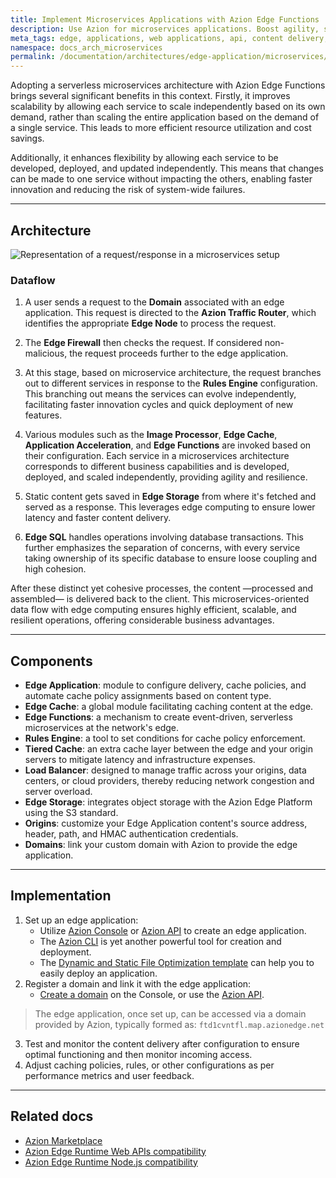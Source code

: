 ```yaml
---
title: Implement Microservices Applications with Azion Edge Functions
description: Use Azion for microservices applications. Boost agility, scale, and cost-efficiency.
meta_tags: edge, applications, web applications, api, content delivery, cdn, serverless, Azion, microservices
namespace: docs_arch_microservices
permalink: /documentation/architectures/edge-application/microservices/
---
```



Adopting a serverless microservices architecture with Azion Edge Functions brings several significant benefits in this context. Firstly, it improves scalability by allowing each service to scale independently based on its own demand, rather than scaling the entire application based on the demand of a single service. This leads to more efficient resource utilization and cost savings.

Additionally, it enhances flexibility by allowing each service to be developed, deployed, and updated independently. This means that changes can be made to one service without impacting the others, enabling faster innovation and reducing the risk of system-wide failures.



---

## Architecture

![Representation of a request/response in a microservices setup](/assets/docs/images/uploads/microservices-arch.png)

### Dataflow

1. A user sends a request to the **Domain** associated with an edge application. This request is directed to the **Azion Traffic Router**, which identifies the appropriate **Edge Node** to process the request. 

2. The **Edge Firewall** then checks the request. If considered non-malicious, the request proceeds further to the edge application. 

3. At this stage, based on microservice architecture, the request branches out to different services in response to the **Rules Engine** configuration. This branching out means the services can evolve independently, facilitating faster innovation cycles and quick deployment of new features.

4. Various modules such as the **Image Processor**, **Edge Cache**, **Application Acceleration**, and **Edge Functions** are invoked based on their configuration. Each service in a microservices architecture corresponds to different business capabilities and is developed, deployed, and scaled independently, providing agility and resilience.

5. Static content gets saved in **Edge Storage** from where it's fetched and served as a response. This leverages edge computing to ensure lower latency and faster content delivery.

6. **Edge SQL** handles operations involving database transactions. This further emphasizes the separation of concerns, with every service taking ownership of its specific database to ensure loose coupling and high cohesion.

After these distinct yet cohesive processes, the content —processed and assembled— is delivered back to the client. This microservices-oriented data flow with edge computing ensures highly efficient, scalable, and resilient operations, offering considerable business advantages.

---

## Components

- **Edge Application**: module to configure delivery, cache policies, and automate cache policy assignments based on content type.
- **Edge Cache**: a global module facilitating caching content at the edge.
- **Edge Functions**: a mechanism to create event-driven, serverless microservices at the network's edge.
- **Rules Engine**: a tool to set conditions for cache policy enforcement.
- **Tiered Cache**: an extra cache layer between the edge and your origin servers to mitigate latency and infrastructure expenses.  
- **Load Balancer**: designed to manage traffic across your origins, data centers, or cloud providers, thereby reducing network congestion and server overload.
- **Edge Storage**: integrates object storage with the Azion Edge Platform using the S3 standard.
- **Origins**: customize your Edge Application content's source address, header, path, and HMAC authentication credentials.
- **Domains**: link your custom domain with Azion to provide the edge application.
---

## Implementation

1. Set up an edge application:
    - Utilize [Azion Console](https://console.azion.com) or [Azion API](https://api.azion.com/#9c61e0fd-e7aa-4a5f-b29e-7f9d71b98d5f) to create an edge application.
    - The [Azion CLI](https://www.azion.com/en/documentation/products/cli/) is yet another powerful tool for creation and deployment.
    - The [Dynamic and Static File Optimization template](/en/documentation/products/guides/dynamic-and-static-file-optimization-template/) can help you to easily deploy an application.
2. Register a domain and link it with the edge application: 
    - [Create a domain](https://www.azion.com/en/documentation/products/guides/configure-a-domain/) on the Console, or use the [Azion API](https://api.azion.com/#a258eabc-b419-47e6-be68-45c2ce0150dd).
> The edge application, once set up, can be accessed via a domain provided by Azion, typically formed as: `ftd1cvntfl.map.azionedge.net`
3. Test and monitor the content delivery after configuration to ensure optimal functioning and then monitor incoming access.
4. Adjust caching policies, rules, or other configurations as per performance metrics and user feedback.

---

## Related docs

- [Azion Marketplace](/en/documentation/products/marketplace/)
- [Azion Edge Runtime Web APIs compatibility](/en/documentation/products/devtools/azion-edge-runtime/frameworks-compatibility/)
- [Azion Edge Runtime Node.js compatibility](/en/documentation/products/azion-edge-runtime/compatibility/node/)

